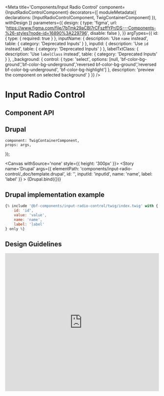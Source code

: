 
<Meta
    title='Components/Input Radio Control'
    component={InputRadioControlComponent}
    decorators={[
        moduleMetadata({ declarations: [InputRadioControlComponent, TwigContainerComponent] }),
        withDesign
    ]}
    parameters={{
        design: {
            type: 'figma',
            url: 'https://www.figma.com/file/7bTmk29aCBl7rCFszffYPr/DS---Components-%26-styles?node-id=16890%3A229796',
            disable: false
        },
    }}
    argTypes={{
        id: {
            type: { required: true }
        },
        inputName: {
            description: 'Use `name` instead',
            table: { category: 'Deprecated Inputs' }
        },
        inputId: {
            description: 'Use `id` instead',
            table: { category: 'Deprecated Inputs' }
        },
        labelTxtClass: {
            description: 'Use `labelClass` instead',
            table: { category: 'Deprecated Inputs' }
        },
        _background: {
            control: {
                type: 'select',
                options: [null, 'bf-color-bg-ground','bf-color-bg-underground','reversed bf-color-bg-ground','reversed bf-color-bg-underground', 'bf-color-bg-highlight']
            },
            description: 'preview the component on selected background'
        }
    }}
/>

# Input Radio Control

## Component API

<ArgsTable of={InputRadioControlComponent} />

## Drupal

    component: TwigContainerComponent,
    props: args,
});

<Canvas withSource='none' style={{ height: '300px' }}>
    <Story
        name='Drupal'
        args={{
            elementPath: 'components/input-radio-control/_doc/template.drupal',
            id: '',
            inputId: 'inputId',
            name: 'name',
            label: 'label'
        }}
    >
        {Drupal.bind({})}
    </Story>
</Canvas>

## Drupal implementation example

```jsx
{% include '@bf-components/input-radio-control/twig/index.twig' with {
    id: 'id',
    value: 'value',
    name: 'name',
    label: 'label'
} only %}
```

## Design Guidelines

<iframe width='100%' height='450' src='https://www.figma.com/embed?embed_host=share&url=https%3A%2F%2Fwww.figma.com%2Ffile%2F7bTmk29aCBl7rCFszffYPr%2FDS---Components-%2526-styles%3Fnode-id%3D16890%253A229796' frameBorder='0' allowFullScreen></iframe>